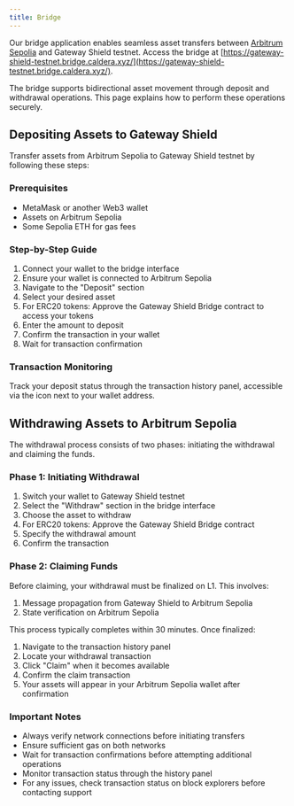 ```yaml
---
title: Bridge
---
```


Our bridge application enables seamless asset transfers between [Arbitrum Sepolia](https://sepolia.arbiscan.io/) and Gateway Shield testnet. Access the bridge at [https://gateway-shield-testnet.bridge.caldera.xyz/](https://gateway-shield-testnet.bridge.caldera.xyz/).

The bridge supports bidirectional asset movement through deposit and withdrawal operations. This page explains how to perform these operations securely.

## Depositing Assets to Gateway Shield

Transfer assets from Arbitrum Sepolia to Gateway Shield testnet by following these steps:

### Prerequisites

- MetaMask or another Web3 wallet
- Assets on Arbitrum Sepolia
- Some Sepolia ETH for gas fees

### Step-by-Step Guide

1. Connect your wallet to the bridge interface
2. Ensure your wallet is connected to Arbitrum Sepolia
3. Navigate to the "Deposit" section
4. Select your desired asset
5. For ERC20 tokens: Approve the Gateway Shield Bridge contract to access your tokens
6. Enter the amount to deposit
7. Confirm the transaction in your wallet
8. Wait for transaction confirmation

### Transaction Monitoring

Track your deposit status through the transaction history panel, accessible via the icon next to your wallet address.

## Withdrawing Assets to Arbitrum Sepolia

The withdrawal process consists of two phases: initiating the withdrawal and claiming the funds.

### Phase 1: Initiating Withdrawal

1. Switch your wallet to Gateway Shield testnet
2. Select the "Withdraw" section in the bridge interface
3. Choose the asset to withdraw
4. For ERC20 tokens: Approve the Gateway Shield Bridge contract
5. Specify the withdrawal amount
6. Confirm the transaction

### Phase 2: Claiming Funds

Before claiming, your withdrawal must be finalized on L1. This involves:

1. Message propagation from Gateway Shield to Arbitrum Sepolia
2. State verification on Arbitrum Sepolia

This process typically completes within 30 minutes. Once finalized:

1. Navigate to the transaction history panel
2. Locate your withdrawal transaction
3. Click "Claim" when it becomes available
4. Confirm the claim transaction
5. Your assets will appear in your Arbitrum Sepolia wallet after confirmation

### Important Notes

- Always verify network connections before initiating transfers
- Ensure sufficient gas on both networks
- Wait for transaction confirmations before attempting additional operations
- Monitor transaction status through the history panel
- For any issues, check transaction status on block explorers before contacting support
